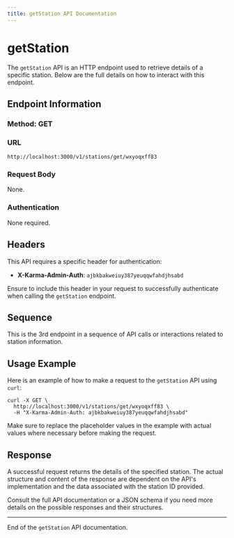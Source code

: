 ```yaml
---
title: getStation API Documentation
---
```


# getStation

The `getStation` API is an HTTP endpoint used to retrieve details of a specific station. Below are the full details on how to interact with this endpoint.

## Endpoint Information

### Method: GET

### URL

```plaintext
http://localhost:3000/v1/stations/get/wxyoqxff83
```

### Request Body

None.

### Authentication

None required.

## Headers

This API requires a specific header for authentication:

- **X-Karma-Admin-Auth**: `ajbkbakweiuy387yeuqqwfahdjhsabd`

Ensure to include this header in your request to successfully authenticate when calling the `getStation` endpoint.

## Sequence

This is the 3rd endpoint in a sequence of API calls or interactions related to station information.

## Usage Example

Here is an example of how to make a request to the `getStation` API using `curl`:

```shell
curl -X GET \
  http://localhost:3000/v1/stations/get/wxyoqxff83 \
  -H "X-Karma-Admin-Auth: ajbkbakweiuy387yeuqqwfahdjhsabd"
```

Make sure to replace the placeholder values in the example with actual values where necessary before making the request.

## Response

A successful request returns the details of the specified station. The actual structure and content of the response are dependent on the API's implementation and the data associated with the station ID provided.

Consult the full API documentation or a JSON schema if you need more details on the possible responses and their structures.

---

End of the `getStation` API documentation.